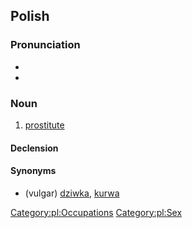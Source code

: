 {{also|prostitutka|prostytutką|проститутка}}
==Polish==

===Pronunciation===
* {{pl-IPA}}
* {{audio|Pl-prostytutka.ogg|Audio|lang=pl}}

===Noun===
{{pl-noun|f}}

# [[prostitute]]

====Declension====
{{pl-decl-noun-f}}

====Synonyms====
* (vulgar) [[dziwka]], [[kurwa]]

[[Category:pl:Occupations]]
[[Category:pl:Sex]]